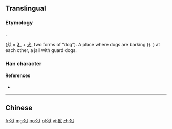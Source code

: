 {{also|獄}}
==Translingual==

===Etymology===
{{Han simp|獄|f=言|t=讠}}.

{{Han compound|㹜|t1=two dogs|讠|t2=words|ls=ic}} (㹜 = [[犭]] + [[犬]], two forms of “dog”). A place where dogs are barking (讠) at each other, a jail with guard dogs.

===Han character===
{{Han char|rn=94|rad=犬|as=06|sn=9|four=|canj=大竹戈女大 (KHIVK)}}

====References====
* {{Han ref|kx=0711.101|hdz=21346.070|uh=72F1|ud=29425}}

----

==Chinese==
{{zh-see|獄}}

[[fr:狱]]
[[mg:狱]]
[[no:狱]]
[[pl:狱]]
[[vi:狱]]
[[zh:狱]]